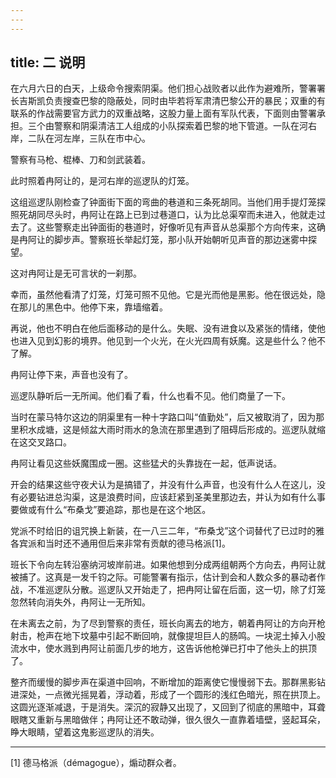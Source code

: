 ```yaml
---
---
---
```

title: 二 说明
---




在六月六日的白天，上级命令搜索阴渠。他们担心战败者以此作为避难所，警署署长吉斯凯负责搜查巴黎的隐蔽处，同时由毕若将军肃清巴黎公开的暴民；双重的有联系的作战需要官方武力的双重战略，这股力量上面有军队代表，下面则由警署承担。三个由警察和阴渠清洁工人组成的小队探索着巴黎的地下管道。一队在河右岸，二队在河左岸，三队在市中心。

警察有马枪、棍棒、刀和剑武装着。

此时照着冉阿让的，是河右岸的巡逻队的灯笼。

这组巡逻队刚检查了钟面街下面的弯曲的巷道和三条死胡同。当他们用手提灯笼探照死胡同尽头时，冉阿让在路上已到过巷道口，认为比总渠窄而未进入，他就走过去了。这些警察走出钟面街的巷道时，好像听见有声音从总渠那个方向传来，这确是冉阿让的脚步声。警察班长举起灯笼，那小队开始朝听见声音的那边迷雾中探望。

这对冉阿让是无可言状的一刹那。

幸而，虽然他看清了灯笼，灯笼可照不见他。它是光而他是黑影。他在很远处，隐在那儿的黑色中。他停下来，靠墙缩着。

再说，他也不明白在他后面移动的是什么。失眠、没有进食以及紧张的情绪，使他也进入见到幻影的境界。他见到一个火光，在火光四周有妖魔。这是些什么？他不了解。

冉阿让停下来，声音也没有了。

巡逻队静听后一无所闻。他们看了看，什么也看不见。他们商量了一下。

当时在蒙马特尔这边的阴渠里有一种十字路口叫“值勤处”，后又被取消了，因为那里积水成塘，这是倾盆大雨时雨水的急流在那里遇到了阻碍后形成的。巡逻队就缩在这交叉路口。

冉阿让看见这些妖魔围成一圈。这些猛犬的头靠拢在一起，低声说话。

开会的结果这些守夜犬认为是搞错了，并没有什么声音，也没有什么人在这儿，没有必要钻进总沟渠，这是浪费时间，应该赶紧到圣美里那边去，并认为如有什么事要做或有什么“布桑戈”要追踪，那也是在这个地区。

党派不时给旧的诅咒换上新装，在一八三二年，“布桑戈”这个词替代了已过时的雅各宾派和当时还不通用但后来非常有贡献的德马格派[1]。

班长下令向左转沿塞纳河坡岸前进。如果他想到分成两组朝两个方向去，冉阿让就被捕了。这真是一发千钧之际。可能警署有指示，估计到会和人数众多的暴动者作战，不准巡逻队分散。巡逻队又开始走了，把冉阿让留在后面，这一切，除了灯笼忽然转向消失外，冉阿让一无所知。

在未离去之前，为了尽到警察的责任，班长向离去的地方，朝着冉阿让的方向开枪射击，枪声在地下坟墓中引起不断回响，就像提坦巨人的肠鸣。一块泥土掉入小股流水中，使水溅到冉阿让前面几步的地方，这告诉他枪弹已打中了他头上的拱顶了。

整齐而缓慢的脚步声在渠道中回响，不断增加的距离使它慢慢弱下去。那群黑影钻进深处，一点微光摇晃着，浮动着，形成了一个圆形的浅红色暗光，照在拱顶上。这圆光逐渐减退，于是消失。深沉的寂静又出现了，又回到了彻底的黑暗中，耳聋眼瞎又重新与黑暗做伴；冉阿让还不敢动弹，很久很久一直靠着墙壁，竖起耳朵，睁大眼睛，望着这鬼影巡逻队的消失。



* * *



[1] 德马格派（démagogue），煽动群众者。